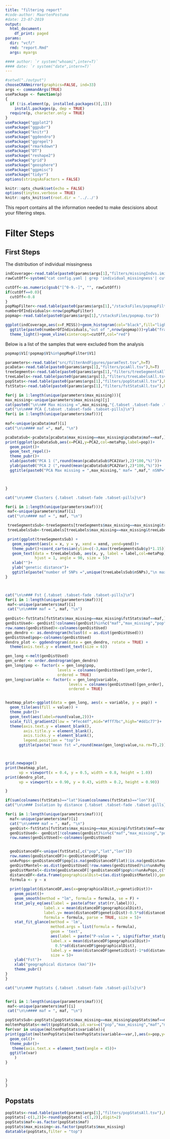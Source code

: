 ```yaml
---
title: "filtering report"
#code-author: MaartenPostuma
#date: 23-07-2019
output:
  html_document:
    df_print: paged
params:
  dir: "vcf/"
  rmd: "report.Rmd"
  args: myargs

#### author: `r system("whoami",inter=T)`
#### date: `r system("date",intern=T)`
---
```


```r

#setwd("./output")
chooseCRANmirror(graphics=FALSE, ind=33)
args <- commandArgs(TRUE)
usePackage <- function(p) 
{
  if (!is.element(p, installed.packages()[,1]))
    install.packages(p, dep = TRUE)
  require(p, character.only = TRUE)
}
usePackage("ggplot2")
usePackage("ggpubr")
usePackage("knitr")
usePackage("ggdendro")
usePackage("ggrepel")
usePackage("rmarkdown")
usePackage("DT")
usePackage("reshape2")
usePackage("grid")
usePackage("geosphere")
usePackage("ggpmisc")
usePackage("tidyr")
options(stringsAsFactors = FALSE)

knitr::opts_chunk$set(echo = FALSE)
options(tinytex.verbose = TRUE)
knitr::opts_knit$set(root.dir = '../../')
```

This report contains all the information needed to make descisions about your filtering steps.

# Filter Steps {.tabset .tabset-fade .tabset-pills}

## First Steps

The distribution of individual missingness

```r
indCoverage<-read.table(paste0(params$args[1],"filters/missingIndvs.imiss"),h=T)
rawCutOff<-system("cat config.yaml | grep 'individual_missingness'| cut -f2 -d :",intern=T)

cutOff<-as.numeric(gsub("[^0-9.-]", "", rawCutOff))
if(cutOff==0.0){
  cutOff<-0.8
}
popMapFilter<-read.table(paste0(params$args[1],"/stacksFiles/popmapFiltered.tsv"))
numberOfIndividuals<-nrow(popMapFilter)
popmap<-read.table(paste0(params$args[1],"/stacksFiles/popmap.tsv"))

ggplot(indCoverage,aes(x=F_MISS))+geom_histogram(col="black",fill="lightblue",binwidth=0.025)+
  ggtitle(paste0(numberOfIndividuals,"out of ",nrow(popmap)))+ylab("fraction missing")+
  theme_light()+geom_vline(xintercept=cutOff,col="red")

```

Below is a list of the samples that were excluded from the analysis
```r
popmap$V1[!popmap$V1%in%popMapFilter$V1]

```

```r
parameters<-read.table("src/filterAndFigures/paramTest.tsv",h=T)
pcaData<-read.table(paste0(params$args[1],"filters/pcaAll.tsv"),h=T)
treeSegments<-read.table(paste0(params$args[1],"filters/treeSegmentsAll.tsv"),h=T)
treeLabels<-read.table(paste0(params$args[1],"filters/treeLabelsAll.tsv"),h=T)
popStats<-read.table(paste0(params$args[1],"filters/popStatsAll.tsv"),h=T)
fstStats<-read.table(paste0(params$args[1],"filters/fstStatsAll.tsv"),h=T)

for(j in 1:length(unique(parameters$max_missing))){
max_missing<-unique(parameters$max_missing)[j]
cat(paste0("\n\n## Max missing =",max_missing,"{.tabset .tabset-fade .tabset-pills}"))
cat("\n\n### PCA {.tabset .tabset-fade .tabset-pills}\n")
for(i in 1:length(unique(parameters$maf))){
  
maf<-unique(pcaData$maf)[i]
cat("\n\n#### maf =", maf, "\n")

pcaDataSub<-pcaData[pcaData$max_missing==max_missing&pcaData$maf==maf,]  
print(ggplot(pcaDataSub,aes(x=PCA1,y=PCA2,col=metaPop,label=pop))+
  geom_point()+
  geom_text_repel()+
  theme_pubr()+
  xlab(paste0("PCA 1 (",round(mean(pcaDataSub$PCA1Var),2)*100,"%)"))+
  ylab(paste0("PCA 2 (",round(mean(pcaDataSub$PCA2Var),2)*100,"%)"))+
  ggtitle(paste0("PCA Max missing = ",max_missing," maf= ",maf," nSNP=",pcaDataSub$nSNPs)))



}

cat("\n\n### Clusters {.tabset .tabset-fade .tabset-pills}\n")

for(i in 1:length(unique(parameters$maf))){
 maf<-unique(parameters$maf)[i]
 cat("\n\n#### maf = ", maf, "\n")

 treeSegmentsSub<-treeSegments[treeSegments$max_missing==max_missing&treeSegments$maf==maf,]
 treeLabelsSub<-treeLabels[treeLabels$max_missing==max_missing&treeLabels$maf==maf,]

 print(ggplot(treeSegmentsSub) +
   geom_segment(aes(x = x, y = y, xend = xend, yend=yend))+
   theme_pubr()+coord_cartesian(ylim=c(-3,max(treeSegmentsSub$y)*1.15))+
   geom_text(data = treeLabelsSub, aes(x, y, label = label,col=metaPop),
             hjust = 1, angle = 90, size = 5)+
   xlab("")+
   ylab("genetic distance")+
   ggtitle(paste("number of SNPs =",unique(treeLabelsSub$nSNPs),"\n maxMissing =",max_missing,"\n maf =",maf)))
}



cat("\n\n### Fst {.tabset .tabset-fade .tabset-pills}\n")
for(i in 1:length(unique(parameters$maf))){
 maf<-unique(parameters$maf)[i]
 cat("\n\n#### maf = ", maf, "\n")
  
genDist<-fstStats[fstStats$max_missing==max_missing&fstStats$maf==maf,] 
genDistUsed<- genDist[!colnames(genDist)%in%c("maf","max_missing","pop","lat","lon")]
row.names(genDistUsed)<-colnames(genDistUsed)
gen_dendro <- as.dendrogram(hclust(d = as.dist(genDistUsed)))
genDistUsed$pop<-colnames(genDistUsed)
dendro_plot <- ggdendrogram(data = gen_dendro, rotate = TRUE) + 
  theme(axis.text.y = element_text(size = 6))

gen_long <-melt(genDistUsed)
gen_order <- order.dendrogram(gen_dendro)
gen_long$pop <- factor(x = gen_long$pop,
                       levels = colnames(genDistUsed)[gen_order], 
                       ordered = TRUE)
gen_long$variable <- factor(x = gen_long$variable,
                            levels = colnames(genDistUsed)[gen_order], 
                            ordered = TRUE)


heatmap_plot<-ggplot(data = gen_long, aes(x = variable, y = pop)) +
  geom_tile(aes(fill = value)) +
  theme_pubr()+
  geom_text(aes(label=round(value,2)))+
  scale_fill_gradient2(low = "#fec44f",mid="#fff7bc",high="#dd1c77")+
  theme(axis.text.y = element_blank(),
        axis.title.y = element_blank(),
        axis.ticks.y = element_blank(),
        legend.position = "top")+
      ggtitle(paste("mean fst =",round(mean(gen_long$value,na.rm=T),2)))



grid.newpage()
print(heatmap_plot, 
      vp = viewport(x = 0.4, y = 0.5, width = 0.8, height = 1.0))
print(dendro_plot, 
      vp = viewport(x = 0.90, y = 0.43, width = 0.2, height = 0.90))

}

if(sum(colnames(fstStats)=="lat")&sum(colnames(fstStats)=="lon")){
cat("\n\n### Isolation by distance {.tabset .tabset-fade .tabset-pills}\n")

for(i in 1:length(unique(parameters$maf))){
  maf<-unique(parameters$maf)[i]
  cat("\n\n#### maf = ", maf, "\n")
  genDist<-fstStats[fstStats$max_missing==max_missing&fstStats$maf==maf,] 
  genDistUsed<- genDist[!colnames(genDist)%in%c("maf","max_missing","pop","lat","lon")]
  row.names(genDistUsed)<-colnames(genDistUsed)


  geoDistanceDF<-unique(fstStats[,c("pop","lat","lon")])
  row.names(geoDistanceDF)<-geoDistanceDF$pop
  unAvPops<-geoDistanceDF$pop[is.na(geoDistanceDF$lat)|is.na(geoDistanceDF$lon)]
  genDistMantel<-as.dist(genDistUsed[!row.names(genDistUsed)%in%unAvPops,!colnames(genDistUsed)%in%c(unAvPops,"pop")])
  geoDistMantel<-distm(geoDistanceDF[!geoDistanceDF$pop%in%unAvPops,c("lon","lat")],fun = distHaversine)/1000
  distanceDF<-data.frame(geographicalDist=c(as.dist(geoDistMantel)),geneticDist=c(genDistMantel))
  formula <- y ~ x    
  
  print(ggplot(distanceDF,aes(x=geographicalDist,y=geneticDist))+
    geom_point()+
    geom_smooth(method = "lm", formula = formula, se = F) +
    stat_poly_eq(aes(label = paste(after_stat(rr.label))), 
                 label.x = mean(distanceDF$geographicalDist),
                 label.y= mean(distanceDF$geneticDist)-0.5*sd(distanceDF$geneticDist),
                 formula = formula, parse = TRUE, size = 5)+
    stat_fit_glance(method = 'lm',
                    method.args = list(formula = formula),
                    geom = 'text',
                    aes(label = paste("P-value = ", signif(after_stat(p.value), digits = 4), sep = "")),
                    label.x = mean(distanceDF$geographicalDist)+
                      0.5*sd(distanceDF$geographicalDist), 
                    label.y = mean(distanceDF$geneticDist)-1*sd(distanceDF$geneticDist),
                    size = 5)+
    ylab("Fst")+
    xlab("geographical distance (km)"))+
    theme_pubr()
}
}

cat("\n\n### PopStats {.tabset .tabset-fade .tabset-pills}\n")


for(i in 1:length(unique(parameters$maf))){
 maf<-unique(parameters$maf)[i]
 cat("\n\n#### maf = ", maf, "\n")

popStatsSub<-popStats[popStats$max_missing==max_missing&popStats$maf==maf,]
moltenPopStats<-melt(popStatsSub,id.vars=c("pop","max_missing","maf","metaPop"))
for(var in unique(moltenPopStats$variable)){
print(ggplot(moltenPopStats[moltenPopStats$variable==var,],aes(x=pop,y=value,fill=metaPop))+
  geom_col()+
  theme_pubr()+
   theme(axis.text.x = element_text(angle = 45))+
  ggtitle(var)
    )
}



}
}
```

## Popstats

```r
popStats<-read.table(paste0(params$args[1],"filters/popStatsAll.tsv"),h=T)
popStats[-c(1,2)]<-round(popStats[-c(1,2)],digit=2)
popStats$maf<-as.factor(popStats$maf)
popStats$max_missing<-as.factor(popStats$max_missing)
datatable(popStats,filter = "top")

```